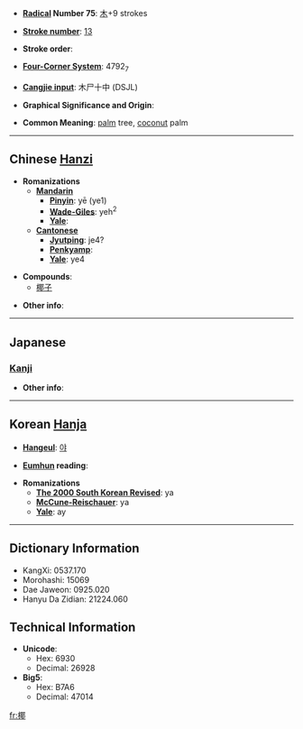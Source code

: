 * '''[[Wiktionary:Chinese radical index| Radical]] Number 75''': [[Wiktionary:Chinese radical index 木|木]]+9 strokes

* '''[[Wiktionary:Chinese total strokes index|Stroke number]]''': [[Wiktionary:Chinese total strokes index 13|13]]

* '''Stroke order''': 

* '''[[Wiktionary:Chinese four corner index|Four-Corner System]]''': 4792<sub>7</sub>

* '''[[Wiktionary:Chinese Cangjie index|Cangjie input]]''': 木尸十中 (DSJL)

* '''Graphical Significance and Origin''': 

* '''Common Meaning''': [[palm]] tree, [[coconut]] palm

----

== Chinese [[Hanzi]] ==

* '''Romanizations'''
** '''[[Mandarin]]'''
*** '''[[Pinyin]]''': yē (ye1)
*** '''[[Wade-Giles]]''': yeh<sup>2</sup>
*** '''[[Yale]]''': 
** '''[[Cantonese]]'''
*** '''[[Jyutping]]''': je4?
*** '''[[Penkyamp]]''': 
*** '''[[Yale]]''': ye4

* '''Compounds''':
** [[椰子]]

* '''Other info''': 

----

==Japanese==

===[[Kanji]]===
{{kanji|on readings=[[や]] (ya)
|kun readings=[[やし]] (yashi)
}}

* '''Other info''':  

----

== Korean [[Hanja]] ==

* '''[[Hangeul]]''': [[야]]

* '''[[Eumhun]] reading''': 

* '''Romanizations'''
** '''[[The 2000 South Korean Revised Romanization|The 2000 South Korean Revised]]''': ya
** '''[[McCune-Reischauer]]''': ya
** '''[[Yale]]''': ay

----

== Dictionary Information ==

* KangXi: 0537.170
* Morohashi: 15069
* Dae Jaweon: 0925.020
* Hanyu Da Zidian: 21224.060

== Technical Information ==

* '''Unicode''':
** Hex: 6930
** Decimal: 26928
* '''Big5''':
** Hex: B7A6
** Decimal: 47014

[[fr:椰]]